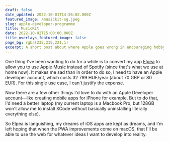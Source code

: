```yaml
---
draft: false
date_updated: 2022-10-01T14:56:02.000Z
featured_image: /musickit-og.jpeg
slug: apple-developer-programme
title: MusicKit
date: 2022-10-02T15:00:00.000Z
title_overlays_featured_image: false
page_bg: rgba(235,215,221,1)
excerpt: A short post about where Apple goes wrong in encouraging hobbyists to build for their ecosystem. Or maybe that's what they want?
---
```


One thing I've been wanting to do for a while is to convert my app [Elpea](https://elpea.vercel.app) to allow you to use Apple Music instead of Spotify (since that's what we use at home now). It makes me sad than in order to do so, I need to have an Apple developer account, which costs 32 799 HUF/year (about 70 GBP or 80 EUR). For this single use case, I can't justify the expense.

Now there are a few other things I'd love to do with an Apple Developer account—like creating mobile apps for iPhone for example. But to do that, I'd need a better laptop (my current laptop is a Macbook Pro, but 128GB won't allow me to install XCode without basically uninstalling literally everything else).

So Elpea is languishing, my dreams of iOS apps are kept as dreams, and I'm left hoping that when the PWA improvements come on macOS, that I'll be able to use the web for whatever ideas I want to develop into reality.
